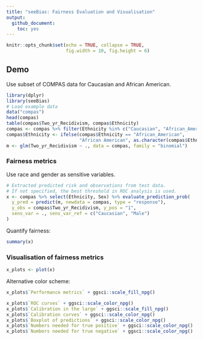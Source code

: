 ```yaml
---
title: "seeBias: Fairness Evaluation and Visualisation"
output: 
  github_document:
    toc: yes
---
```


```r
knitr::opts_chunk$set(echo = TRUE, collapse = TRUE, 
                      fig.width = 10, fig.height = 6)
```

## Demo

Use subset of COMPAS data for Caucasian and African American.

```r
library(dplyr)
library(seeBias)
# Load example data
data("compas")
head(compas)
table(compas$Two_yr_Recidivism, compas$Ethnicity)
compas <- compas %>% filter(Ethnicity %in% c("Caucasian", "African_American"))
compas$Ethnicity <- ifelse(compas$Ethnicity == "African_American",
                           "African American", as.character(compas$Ethnicity))
m <- glm(Two_yr_Recidivism ~ ., data = compas, family = "binomial")
```

### Fairness metrics

Use race and gender as sensitive variables.

```r
# Extracted predicted risk and observations from test data.
# If not specified, the best threshold in ROC analysis is used.
x <- compas %>% select(Ethnicity, Sex) %>% evaluate_prediction_prob(
  y_pred = predict(m, newdata = compas, type = "response"), 
  y_obs = compas$Two_yr_Recidivism, y_pos = "1",
  sens_var = ., sens_var_ref = c("Caucasian", "Male")
)
```

Quantify fairness:

```r
summary(x)
```

### Visualisation of fairness metrics

```r
x_plots <- plot(x)
```

Alternative color scheme:

```r
x_plots$`Performance metrics` + ggsci::scale_fill_npg()
```

```r
x_plots$`ROC curves` + ggsci::scale_color_npg()
x_plots$`Calibration in the large` + ggsci::scale_fill_npg()
x_plots$`Calibration curves` + ggsci::scale_color_npg()
x_plots$`Boxplot of predictions` + ggsci::scale_color_npg()
x_plots$`Numbers needed for true positive` + ggsci::scale_color_npg()
x_plots$`Numbers needed for true negative` + ggsci::scale_color_npg()
```
